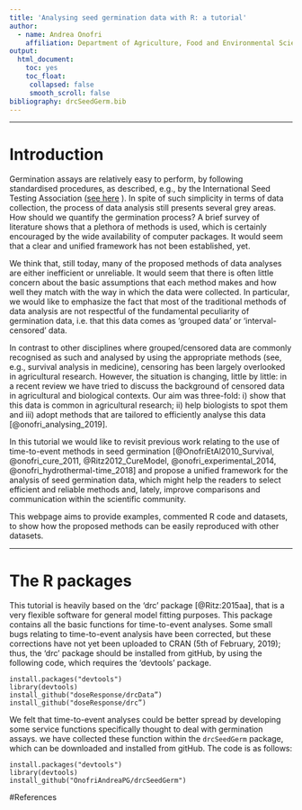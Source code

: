 ```yaml
---
title: 'Analysing seed germination data with R: a tutorial'
author:
  - name: Andrea Onofri
    affiliation: Department of Agriculture, Food and Environmental Sciences, University of Perugia, Borgo XX Giugno 74, 06121 Perugia, Italy, andrea.onofri@unipg.it
output:
  html_document:
    toc: yes
    toc_float:
     collapsed: false
     smooth_scroll: false
bibliography: drcSeedGerm.bib
---
```


---


# Introduction

Germination assays are relatively easy to perform, by following standardised procedures, as described, e.g., by the International Seed Testing Association ([see here](https://www.ingentaconnect.com/content/ista/rules/2019/00002019/00000001) ). In spite of such simplicity in terms of data collection, the process of data analysis still presents several grey areas. How should we quantify the germination process? A brief survey of literature shows that a plethora of methods is used, which is certainly encouraged by the wide availability of computer packages. It would seem that a clear and unified framework has not been established, yet.

We think that, still today, many of the proposed methods of data analyses are either inefficient or unreliable. It would seem that there is often little concern about the basic assumptions that each method makes and how well they match with the way in which the data were collected. In particular, we would like to emphasize the fact that most of the traditional methods of data analysis are not respectful of the fundamental peculiarity of germination data, i.e. that this data comes as 'grouped data' or 'interval-censored' data.

In contrast to other disciplines where grouped/censored data are commonly recognised as such and analysed by using the appropriate methods (see, e.g., survival analysis in medicine), censoring has been largely overlooked in agricultural research. However, the situation is changing, little by little: in a recent review we have tried to discuss the background of censored data in agricultural and biological contexts. Our aim was three-fold: i) show that this data is common in agricultural research; ii) help biologists to spot them and iii) adopt methods that are tailored to efficiently analyse this data [@onofri_analysing_2019].

In this tutorial we would like to revisit previous work relating to the use of time-to-event methods in seed germination [@OnofriEtAl2010_Survival, @onofri_cure_2011, @Ritz2012_CureModel, @onofri_experimental_2014, @onofri_hydrothermal-time_2018] and propose a unified framework for the analysis of seed germination data, which might help the readers to select efficient and reliable methods and, lately, improve comparisons and communication within the scientific community.

This webpage aims to provide examples, commented R code and datasets, to show how the proposed methods can be easily reproduced with other datasets.

---

# The R packages

This tutorial is heavily based on the 'drc' package [@Ritz:2015aa], that is a very flexible software for general model fitting purposes. This package contains all the basic functions for time-to-event analyses. Some small bugs relating to time-to-event analysis have been corrected, but these corrections have not yet been uploaded to CRAN (5th of February, 2019); thus, the 'drc' package should be installed from gitHub, by using the following code, which requires the 'devtools' package. 

```
install.packages("devtools")
library(devtools)
install_github("doseResponse/drcData”)
install_github("doseResponse/drc”)
```

We felt that time-to-event analyses could be better spread by developing some service functions specifically thought to deal with germination assays. we have collected these function within the `drcSeedGerm` package, which can be downloaded and installed from gitHub. The code is as follows:

```
install.packages("devtools")
library(devtools)
install_github("OnofriAndreaPG/drcSeedGerm")
```

#References

